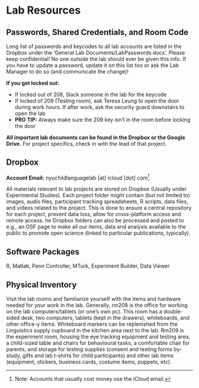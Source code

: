 # Lab Resources

## Passwords, Shared Credentials, and Room Code

Long list of passwords and keycodes to all lab accounts are listed in the Dropbox under the 'General Lab Documents/LabPasswords.docx'. Please keep confidential! No one outside the lab should ever be given this info. If you have to update a password, update it on this list too or ask the Lab Manager to do so (and communicate the change)!

__If you get locked out:__ 

- If locked out of 208, Slack someone in the lab for the keycode
- If locked of 209 (Testing room), ask Teresa Leung to open the door during work hours. If after work, ask the security guard downstairs to open the lab 
- **PRO TIP:** Always make sure the 209 key isn’t in the room before locking the door

**All important lab documents can be found in the Dropbox or the Google Drive.** For project specifics, check in with the lead of that project.

## Dropbox

**Account Email:** nyuchildlanguagelab [at] icloud [dot] com^[Note: Accounts that usually cost money use the iCloud email.]

All materials relevant to lab projects are stored on Dropbox (Usually under Experimental Studies). Each project folder might contain (but not limited to) images, audio files, participant tracking spreadsheets, R scripts, data files, and videos related to the project. This is done to ensure a central repository for each project, prevent data loss, allow for cross-platform access and remote access. he Dropbox folders can also be processed and posted to e.g., an OSF page to make all our items, data and analysis available to the public to promote open science (linked to particular publications, typically).

## Software Packages

R, Matlab, Penn Controller, MTurk, Experiment Builder, Data Viewer

## Physical Inventory

Visit the lab rooms and familiarize yourself with the items and hardware needed for your work in the lab. 
Generally, rm208 is the office for working on the lab computers/tablets (or one’s own pc). This room has a double-sided desk, two computers, tablets (kept in the drawers), whiteboards, and other office-y items. Whiteboard markers can be replenished from the Linguistics supply cupboard in the kitchen area next to the lab. 
Rm209 is the experiment room, housing the eye tracking equipment and testing area, a child-sized table and chairs for behavioural tasks, a comfortable chair for parents, and storage for testing supplies (consent and testing forms by-study, gifts and lab t-shirts for child participants) and other lab items (equipment, stickers, business cards, costume items, puppets, etc).  

